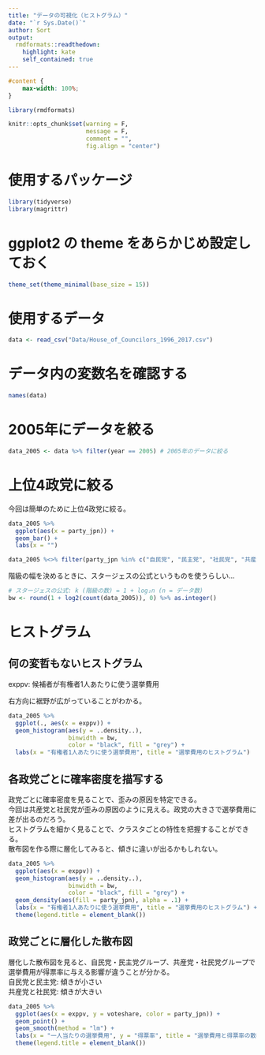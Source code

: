 ---
title: "データの可視化（ヒストグラム）"
date: "`r Sys.Date()`"
author: Sort
output:
  rmdformats::readthedown:
    highlight: kate
    self_contained: true
---

```{css, echo=FALSE}
#content {
    max-width: 100%;
}
```

```{r, include=FALSE}
library(rmdformats)

knitr::opts_chunk$set(warning = F,
                      message = F,
                      comment = "",
                      fig.align = "center")
```

# 使用するパッケージ

```{r}
library(tidyverse)
library(magrittr)
```

# ggplot2 の theme をあらかじめ設定しておく

```{r}
theme_set(theme_minimal(base_size = 15))
```

# 使用するデータ

```{r}
data <- read_csv("Data/House_of_Councilors_1996_2017.csv")
```

# データ内の変数名を確認する

```{r}
names(data)
```

# 2005年にデータを絞る

```{r}
data_2005 <- data %>% filter(year == 2005) # 2005年のデータに絞る
```

# 上位4政党に絞る

今回は簡単のために上位4政党に絞る。

```{r}
data_2005 %>% 
  ggplot(aes(x = party_jpn)) +
  geom_bar() +
  labs(x = "")
```

```{r}
data_2005 %<>% filter(party_jpn %in% c("自民党", "民主党", "社民党", "共産党"))
```

階級の幅を決めるときに、スタージェスの公式というものを使うらしい...

```{r}
# スタージェスの公式: k (階級の数) = 1 + log₂n (n = データ数)
bw <- round(1 + log2(count(data_2005)), 0) %>% as.integer()
```

# ヒストグラム

## 何の変哲もないヒストグラム

exppv: 候補者が有権者1人あたりに使う選挙費用

右方向に裾野が広がっていることがわかる。

```{r}
data_2005 %>% 
  ggplot(., aes(x = exppv)) +
  geom_histogram(aes(y = ..density..), 
                 binwidth = bw,
                 color = "black", fill = "grey") +
  labs(x = "有権者1人あたりに使う選挙費用", title = "選挙費用のヒストグラム") 
```

## 各政党ごとに確率密度を描写する

政党ごとに確率密度を見ることで、歪みの原因を特定できる。  
今回は共産党と社民党が歪みの原因のように見える。政党の大きさで選挙費用に差が出るのだろう。  
ヒストグラムを細かく見ることで、クラスタごとの特性を把握することができる。  
散布図を作る際に層化してみると、傾きに違いが出るかもしれない。

```{r}
data_2005 %>% 
  ggplot(aes(x = exppv)) +
  geom_histogram(aes(y = ..density..), 
                 binwidth = bw,
                 color = "black", fill = "grey") +
  geom_density(aes(fill = party_jpn), alpha = .1) +
  labs(x = "有権者1人あたりに使う選挙費用", title = "選挙費用のヒストグラム") +
  theme(legend.title = element_blank())
```

## 政党ごとに層化した散布図

層化した散布図を見ると、自民党・民主党グループ、共産党・社民党グループで選挙費用が得票率に与える影響が違うことが分かる。  
自民党と民主党: 傾きが小さい  
共産党と社民党: 傾きが大きい  

```{r}
data_2005 %>% 
  ggplot(aes(x = exppv, y = voteshare, color = party_jpn)) +
  geom_point() +
  geom_smooth(method = "lm") +
  labs(x = "一人当たりの選挙費用", y = "得票率", title = "選挙費用と得票率の散布図") +
  theme(legend.title = element_blank())
```




